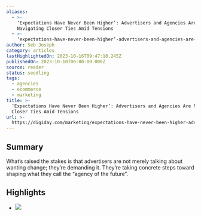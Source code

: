 ```yaml
---
aliases:
  - >-
    ‘Expectations Have Never Been Higher’: Advertisers and Agencies Are
    Navigating Closer Ties Amid Tensions
  - >-
    ‘expectations-have-never-been-higher’-advertisers-and-agencies-are-navigating-closer-ties-amid-tensions
author: Seb Joseph
category: articles
lastHighlightedOn: 2023-10-16T09:47:10.245Z
publishedOn: 2023-10-10T00:00:00.000Z
source: reader
status: seedling
tags:
  - agencies
  - ecommerce
  - marketing
title: >-
  ‘Expectations Have Never Been Higher’: Advertisers and Agencies Are Navigating
  Closer Ties Amid Tensions
url: >-
  https://digiday.com/marketing/expectations-have-never-been-higher-advertisers-and-agencies-are-navigating-closer-ties-amid-tensions/?utm_campaign=%5BMarketing%5D%20Media%20Buyer%20Newsletter&utm_medium=email&_hsmi=278400066&_hsenc=p2ANqtz-8q5cHbhAS8ByW40Vd5nb4jHR2SPwDjdYjqyQ1YdaLXnCUGs-a3y2VXBp-B5EJwh3wQEjxB-lsVkgUjLBazToXy6rRXttt_ky2IpWk3GQP9gUSque0&utm_content=278400066&utm_source=hs_email
---
```

## Summary

What’s raised the stakes is that advertisers are not merely talking about wanting change; they’re demanding it. They’re taking concrete steps toward shaping what they call the “agency of the future”.

## Highlights

- ![](https://digiday.com/wp-content/uploads/sites/3/2017/06/applepolice.jpg?resize=555,350)
